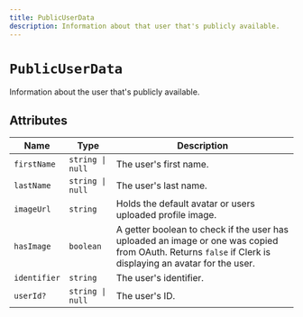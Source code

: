 ---
title: PublicUserData
description: Information about that user that's publicly available.
---

# `PublicUserData`

Information about the user that's publicly available.

## Attributes

| Name | Type | Description |
| --- | --- | --- |
| `firstName` | `string \| null` | The user's first name. |
| `lastName` | `string \| null` | The user's last name. |
| `imageUrl` | `string` | Holds the default avatar or users uploaded profile image. |
| `hasImage` | `boolean` | A getter boolean to check if the user has uploaded an image or one was copied from OAuth. Returns `false` if Clerk is displaying an avatar for the user. |
| `identifier` | `string` | The user's identifier. |
| `userId?` | `string \| null` | The user's ID. |
